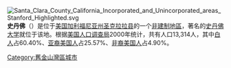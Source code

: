 {{noteTA
|G1=US CA Cities
|1=zh-hans:县;zh-hant:縣;zh-cn:县;zh-tw:郡;zh-hk:縣;zh-mo:縣;
}}
[[File:Santa_Clara_County_California_Incorporated_and_Unincorporated_areas_Stanford_Highlighted.svg|thumb]]
'''史丹佛'''（{{lang-en|Stanford}}）是位于[[美国|美国]][[加利福尼亚州|加利福尼亚州]][[聖塔克拉拉縣_(加利福尼亞州)|圣克拉拉县]]的一个[[非建制地區|非建制地區]]，著名的[[史丹佛大学|史丹佛大学]]就位于该地。根据[[美国人口调查局|美国人口调查局]]2000年统计，共有人口13,314人，其中[[白人|白人]]占60.40%、[[亚裔美国人|亚裔美国人]]占25.57%、[[非裔美国人|非裔美国人]]占4.90%。

{{Santa Clara County}}
{{California-stub}}
{{DEFAULTSORT:Stanford, California}}
[[Category:舊金山灣區城市|Category:舊金山灣區城市]]